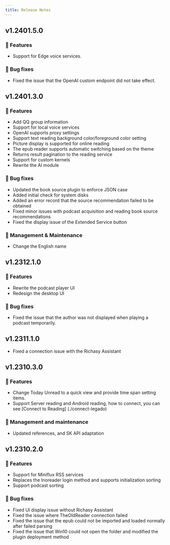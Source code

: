 ```yaml
---
title: Release Notes
---
```


## v1.2401.5.0

### 🚀 Features

- Support for Edge voice services.

### 🐛 Bug fixes

- Fixed the issue that the OpenAI custom endpoint did not take effect.

## v1.2401.3.0

### 🚀 Features

- Add QQ group information
- Support for local voice services
- OpenAI supports proxy settings
- Support text reading background color/foreground color setting
- Picture display is supported for online reading
- The epub reader supports automatic switching based on the theme
- Returns result pagination to the reading service
- Support for custom kernels
- Rewrite the AI module

### 🐛 Bug fixes

- Updated the book source plugin to enforce JSON case
- Added initial check for system disks
- Added an error record that the source recommendation failed to be obtained
- Fixed minor issues with podcast acquisition and reading book source recommendations
- Fixed the display issue of the Extended Service button

### 🧰 Management & Maintenance

- Change the English name

## v1.2312.1.0

### 🚀 Features

- Rewrite the podcast player UI
- Redesign the desktop UI

### 🐛 Bug fixes

- Fixed the issue that the author was not displayed when playing a podcast temporarily.

## v1.2311.1.0

- Fixed a connection issue with the Richasy Assistant

## v1.2310.3.0

### 🚀 Features

- Change Today Unread to a quick view and provide time span setting items.
- Support Server reading and Android reading, how to connect, you can see [Connect to Reading] (./connect-legado)

### 🧰 Management and maintenance

- Updated references, and SK API adaptation

## v1.2310.2.0

### 🚀 Features

- Support for Miniflux RSS services
- Replaces the Inoreader login method and supports initialization sorting
- Support podcast sorting

### 🐛 Bug fixes

- Fixed UI display issue without Richasy Assistant
- Fixed the issue where TheOldReader connection failed
- Fixed the issue that the epub could not be imported and loaded normally after failed parsing
- Fixed the issue that Win10 could not open the folder and modified the plugin deployment method